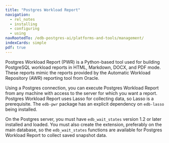 ```yaml
---
title: "Postgres Workload Report"
navigation:
  - rel_notes
  - installing
  - configuring
  - using
navRootedTo: /edb-postgres-ai/platforms-and-tools/management/
indexCards: simple
pdf: true
---
```


Postgres Workload Report (PWR) is a Python-based tool used for building PostgreSQL workload reports in HTML, Markdown, DOCX, and PDF mode. These reports mimic the reports provided by the Automatic Workload Repository (AWR) reporting tool from Oracle.

Using a Postgres connection, you can execute Postgres Workload Report from any machine with access to the server for which you want a report. Postgres Workload Report uses Lasso for collecting data, so Lasso is a prerequisite. The `edb-pwr` package has an explicit dependency on `edb-lasso` being installed.

On the Postgres server, you must have `edb_wait_states` version 1.2 or later installed and loaded. You must also create the extension,
preferably on the main database, so the `edb_wait_states` functions are available for Postgres Workload Report to collect saved snapshot data.
